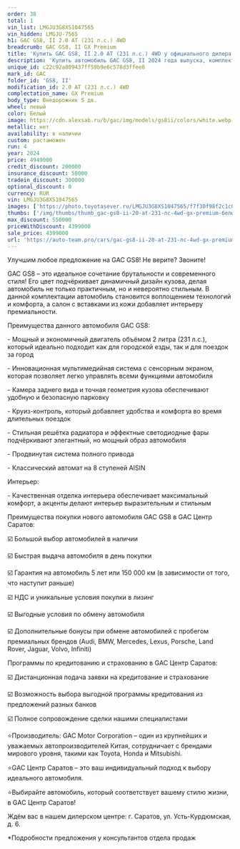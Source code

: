 ```yaml
---
order: 38
total: 1
vin_list: LMGJU3G8XS1047565
vin_hidden: LMGJU-7565
h1: GAC GS8, II 2.0 AT (231 л.с.) 4WD
breadcrumb: GAC GS8, II GX Premium
title: 'Купить GAC GS8, II 2.0 AT (231 л.с.) 4WD у официального дилера в Балаково'
description: 'Купить автомобиль GAC GS8, II 2024 года выпуска, комплектация GX Premium, цвет - Белый, двигатель - 2.0 AT (231 л.с.) 4WD у официального дилера в г. Балаково. Стоимость данного автомобиля GAC GS8, II – 4399000'
unique_id: c22c92a809437ff59b9e6c578d3ffee8
mark_id: GAC
folder_id: 'GS8, II'
modification_id: 2.0 AT (231 л.с.) 4WD
complectation_name: GX Premium
body_type: Внедорожник 5 дв.
wheel: левый
color: Белый
image: https://cdn.alexsab.ru/b/gac/img/models/gs8ii/colors/white.webp
metallic: нет
availability: в наличии
custom: растаможен
run: 4
year: 2024
price: 4949000
credit_discount: 200000
insurance_discount: 50000
tradein_discount: 300000
optional_discount: 0
currency: RUR
vin: LMGJU3G8XS1047565
images: ['https://photo.toyotasever.ru/LMGJU3G8XS1047565/f7f30f98f2c1c0bb2a2714d088f2ed12.jpeg', 'https://photo.toyotasever.ru/LMGJU3G8XS1047565/b8be897de59206f04f0c98a3992b7e1f.jpeg', 'https://photo.toyotasever.ru/LMGJU3G8XS1047565/f244bbde18ced409847613cd591ff96f.jpeg', 'https://photo.toyotasever.ru/LMGJU3G8XS1047565/ba3f23f8c561df12a479348128c8619f.jpeg', 'https://photo.toyotasever.ru/LMGJU3G8XS1047565/5e30591971b0b20d5187a58c17cbd70b.jpeg', 'https://photo.toyotasever.ru/LMGJU3G8XS1047565/4da4c703a8ccb24aacafc1b57dc9cdf8.jpeg', 'https://photo.toyotasever.ru/LMGJU3G8XS1047565/6d291e2a3f8ac2e40f0f84ebd1fd2e05.jpeg', 'https://photo.toyotasever.ru/LMGJU3G8XS1047565/03ba38df75efca63c4c968a8f11fa357.jpeg', 'https://photo.toyotasever.ru/LMGJU3G8XS1047565/c93de11d16fc0dca67446762448178d0.jpeg', 'https://photo.toyotasever.ru/LMGJU3G8XS1047565/c94064c943051bf7d7227b11b7b55d6b.jpeg', 'https://photo.toyotasever.ru/LMGJU3G8XS1047565/ecd0e7ae8b5fa6aa454bfc0fb7dc9977.jpeg', 'https://photo.toyotasever.ru/LMGJU3G8XS1047565/3653a9b4d3e15c52a81c77f4197d57e5.jpeg', 'https://photo.toyotasever.ru/LMGJU3G8XS1047565/206a001a74301fcfdb4ced6c43747f63.jpeg', 'https://photo.toyotasever.ru/LMGJU3G8XS1047565/c2119332977841932bd438c37d9097ac.jpeg', 'https://photo.toyotasever.ru/LMGJU3G8XS1047565/cbfe89bb5ec74e55047195cbfd6e030d.jpeg', 'https://photo.toyotasever.ru/LMGJU3G8XS1047565/43330e4030728eea4f20b2b70086d6db.jpeg', 'https://photo.toyotasever.ru/LMGJU3G8XS1047565/2f7cfca1ff3ffd366b40c9ef04bc9c0e.jpeg', 'https://photo.toyotasever.ru/LMGJU3G8XS1047565/99b35f6a6a2221e025c5e23599c7acca.jpeg', 'https://photo.toyotasever.ru/LMGJU3G8XS1047565/8a5dab94014e0b6110d730a26963caab.jpeg', 'https://photo.toyotasever.ru/LMGJU3G8XS1047565/3fd3b3051e421a2cef3ed4129d79bb90.jpeg', 'https://photo.toyotasever.ru/LMGJU3G8XS1047565/f9ffb3463ab63214e2f3626e848e4a4e.jpeg', 'https://photo.toyotasever.ru/LMGJU3G8XS1047565/5be808b0e2ef91e5fd12639f295568bc.jpeg', 'https://photo.toyotasever.ru/LMGJU3G8XS1047565/774f6a6ca755f0768c5672f8b058dcfe.jpeg', 'https://photo.toyotasever.ru/LMGJU3G8XS1047565/0cee367a2a30738f9f8f7614dcb3085f.jpeg', 'https://photo.toyotasever.ru/LMGJU3G8XS1047565/9968e87c4047b10843f5934d2f990ece.jpeg', 'https://photo.toyotasever.ru/LMGJU3G8XS1047565/7353be36f9a5a5c3afe1c79535eceaed.jpeg', 'https://photo.toyotasever.ru/LMGJU3G8XS1047565/9219d4f3b96b8615086008c05c77f8e8.jpeg', 'https://photo.toyotasever.ru/LMGJU3G8XS1047565/52259bf7a1c26fd25a580ddb544a3f4e.jpeg', 'https://photo.toyotasever.ru/LMGJU3G8XS1047565/9d1e95890a7dec479239adaa79c08f98.jpeg', 'https://photo.toyotasever.ru/LMGJU3G8XS1047565/fc981c4ad84f11ff26bd15dad62dd741.jpeg', 'https://photo.toyotasever.ru/LMGJU3G8XS1047565/781905d86a172c3e63b0f39cbce8b37c.jpeg', 'https://photo.toyotasever.ru/LMGJU3G8XS1047565/1e052daca4fd542d554034a4e3105c8e.jpeg', 'https://photo.toyotasever.ru/LMGJU3G8XS1047565/e6cdb7c75ecf09d348ec2cd6d38b4515.jpeg', 'https://photo.toyotasever.ru/LMGJU3G8XS1047565/e2a4db13684480d9cd8e274a34c8fbc2.jpeg', 'https://photo.toyotasever.ru/LMGJU3G8XS1047565/ce8c3d30005bc485951c8d66ce0d241c.jpeg', 'https://photo.toyotasever.ru/LMGJU3G8XS1047565/ce518970a105e04d81fc48defd94be58.jpeg', 'https://photo.toyotasever.ru/LMGJU3G8XS1047565/61847a6e227722ce7e0eb247ed6cb6a3.jpeg', 'https://photo.toyotasever.ru/LMGJU3G8XS1047565/2ed04003f03aa669b7c5f383a69a84df.jpeg', 'https://photo.toyotasever.ru/LMGJU3G8XS1047565/6c5aba6a09d79e503fda8469c9fba335.jpeg']
thumbs: ['/img/thumbs/thumb_gac-gs8-ii-20-at-231-лс-4wd-gx-premium-белый-2024_2ed12_0.webp', '/img/thumbs/thumb_gac-gs8-ii-20-at-231-лс-4wd-gx-premium-белый-2024_b7e1f_1.webp', '/img/thumbs/thumb_gac-gs8-ii-20-at-231-лс-4wd-gx-premium-белый-2024_ff96f_2.webp', '/img/thumbs/thumb_gac-gs8-ii-20-at-231-лс-4wd-gx-premium-белый-2024_8619f_3.webp', '/img/thumbs/thumb_gac-gs8-ii-20-at-231-лс-4wd-gx-premium-белый-2024_bd70b_4.webp']
max_discount: 550000
priceWithDiscount: 4399000
sale_price: 4399000
url: 'https://auto-team.pro/cars/gac-gs8-ii-20-at-231-лс-4wd-gx-premium-белый-2024/'
---
```

<p>
 Улучшим любое предложение на GAC GS8! Не верите? Звоните!
</p>
<p>
</p>
<p>
 GAC GS8 – это идеальное сочетание брутальности и современного стиля! Его цвет подчёркивает динамичный дизайн кузова, делая автомобиль не только практичным, но и невероятно стильным. В данной комплектации автомобиль становится воплощением технологий и комфорта, а салон с вставками из кожи добавляет интерьеру премиальности.
</p>
<p>
</p>
<p>
 Преимущества данного автомобиля GAC GS8:
</p>
<p>
</p>
<p>
 - Мощный и экономичный двигатель объёмом 2 литра (231 л.с.), который идеально подходит как для городской езды, так и для поездок за город
</p>
<p>
 - Инновационная мультимедийная система с сенсорным экраном, которая позволяет легко управлять всеми функциями автомобиля
</p>
<p>
 - Камера заднего вида и точная геометрия кузова обеспечивают удобную и безопасную парковку
</p>
<p>
 - Круиз-контроль, который добавляет удобства и комфорта во время длительных поездок
</p>
<p>
 - Стильная решётка радиатора и эффектные светодиодные фары подчёркивают элегантный, но мощный образ автомобиля
</p>
<p>
 - Продвинутая система полного привода
</p>
<p>
 - Классический автомат на 8 ступеней AISIN
</p>
<p>
</p>
<p>
 Интерьер:
</p>
<p>
</p>
<p>
 - Качественная отделка интерьера обеспечивает максимальный комфорт, а акценты делают интерьер выразительным и стильным
</p>
<p>
</p>
<p>
 Преимущества покупки нового автомобиля GAC GS8 в GАС Центр Саратов:
</p>
<p>
 ☑️ Большой выбор автомобилей в наличии
</p>
<p>
 ☑️ Быстрая выдача автомобиля в день покупки
</p>
<p>
 ☑️ Гарантия на автомобиль 5 лет или 150 000 км (в зависимости от того, что наступит раньше)
</p>
<p>
 ☑️ НДС и уникальные условия покупки в лизинг
</p>
<p>
 ☑️ Выгодные условия по обмену автомобиля
</p>
<p>
 ☑️ Дополнительные бонусы при обмене автомобилей с пробегом премиальных брендов (Audi, BMW, Mercedes, Lexus, Porsche, Land Rover, Jaguar, Volvo, Infiniti)
</p>
<p>
</p>
<p>
 Программы по кредитованию и страхованию в GАС Центр Саратов:
</p>
<p>
 ☑️ Дистанционная подача заявки на кредитование и страхование
</p>
<p>
 ☑️ Возможность выбора выгодной программы кредитования из предложений разных банков
</p>
<p>
 ☑️ Полное сопровождение сделки нашими специалистами
</p>
<p>
</p>
<p>
 ⭐️Производитель: GAC Motor Corporation – один из крупнейших и уважаемых автопроизводителей Китая, сотрудничает с брендами мирового уровня, такими как Toyota, Honda и Mitsubishi.
</p>
<p>
 ⭐️GАС Центр Саратов – это ваш индивидуальный подход к выбору идеального автомобиля.
</p>
<p>
 ⭐️Выбирайте автомобиль, который соответствует вашему стилю жизни, в GАС Центр Саратов!
</p>
<p>
</p>
<p>
 Ждём вас в нашем дилерском центре: г. Саратов, ул. Усть-Курдюмская, д. 6.
</p>
<p>
</p>
<p>
 *Подробности предложения у консультантов отдела продаж
</p>
